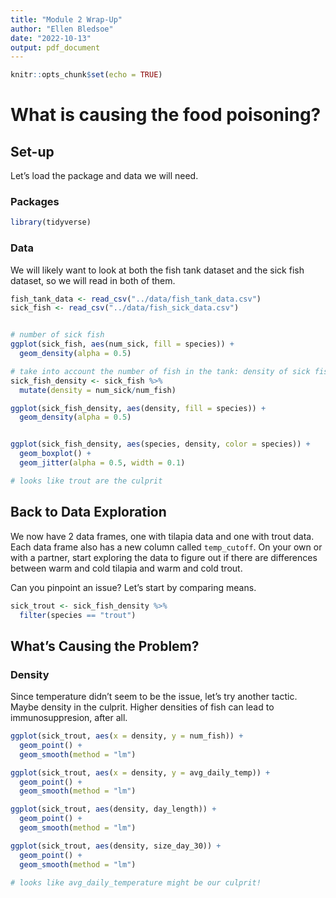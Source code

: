 ```yaml
---
title: "Module 2 Wrap-Up"
author: "Ellen Bledsoe"
date: "2022-10-13"
output: pdf_document
---
```


```r
knitr::opts_chunk$set(echo = TRUE)
```

# What is causing the food poisoning?

## Set-up

Let's load the package and data we will need.

### Packages

```r
library(tidyverse)
```

### Data

We will likely want to look at both the fish tank dataset and the sick fish dataset, so we will read in both of them.

```r
fish_tank_data <- read_csv("../data/fish_tank_data.csv")
sick_fish <- read_csv("../data/fish_sick_data.csv")


# number of sick fish
ggplot(sick_fish, aes(num_sick, fill = species)) +
  geom_density(alpha = 0.5)

# take into account the number of fish in the tank: density of sick fish
sick_fish_density <- sick_fish %>% 
  mutate(density = num_sick/num_fish) 

ggplot(sick_fish_density, aes(density, fill = species)) +
  geom_density(alpha = 0.5)


ggplot(sick_fish_density, aes(species, density, color = species)) +
  geom_boxplot() + 
  geom_jitter(alpha = 0.5, width = 0.1)

# looks like trout are the culprit
```

## Back to Data Exploration

We now have 2 data frames, one with tilapia data and one with trout
data. Each data frame also has a new column called `temp_cutoff`. On
your own or with a partner, start exploring the data to figure out if
there are differences between warm and cold tilapia and warm and cold
trout.

Can you pinpoint an issue? Let's start by comparing means.

```r
sick_trout <- sick_fish_density %>% 
  filter(species == "trout")
```


## What's Causing the Problem?

### Density

Since temperature didn't seem to be the issue, let's try another tactic. Maybe density in the culprit. Higher densities of fish can lead to immunosuppresion, after all.

```r
ggplot(sick_trout, aes(x = density, y = num_fish)) +
  geom_point() +
  geom_smooth(method = "lm")

ggplot(sick_trout, aes(x = density, y = avg_daily_temp)) +
  geom_point() + 
  geom_smooth(method = "lm")

ggplot(sick_trout, aes(density, day_length)) +
  geom_point() + 
  geom_smooth(method = "lm")

ggplot(sick_trout, aes(density, size_day_30)) +
  geom_point() + 
  geom_smooth(method = "lm")

# looks like avg_daily_temperature might be our culprit!

```
